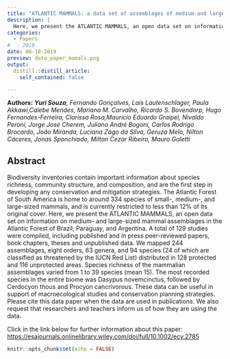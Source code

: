 ```yaml
---
title: "ATLANTIC MAMMALS: a data set of assemblages of medium-and large-sized mammals of the Atlantic Forest of South America"
description: |
  Here, we present the ATLANTIC MAMMALS, an open data set on information on medium- and large-sized mammal assemblages in the Atlantic Forest of Brazil, Paraguay, and Argentina. A total of 129 studies were compiled, including published and in press peer-reviewed papers, book chapters, theses and unpublished data.
categories:
  - Papers 
#  - 2019
date: 06-10-2019
preview: data_paper_mamals.png
output:
  distill::distill_article:
    self_contained: false

---
```

**Authors:** ***Yuri Souza**, Fernando Gonçalves, Laís Lautenschlager, Paula Akkawi,Calebe Mendes, Mariana M. Carvalho, Ricardo S. Bovendorp, Hugo Fernandes-Ferreira, Clarissa Rosa,Maurício Eduardo Graipel, Nivaldo Peroni, Jorge José Cherem, Juliano André Bogoni, Carlos Rodrigo Brocardo, João Miranda, Luciana Zago da Silva, Geruza Melo, Nilton Cáceres, Jonas Sponchiado, Milton Cezar Ribeiro, Mauro Galetti*


## **Abstract**

Biodiversity inventories contain important information about species richness, community structure, and composition, and are the first step in developing any conservation and mitigation strategies. The Atlantic Forest of South America is home to around 334 species of small-, medium-, and large-sized mammals, and is currently restricted to less than 12% of its original cover. Here, we present the ATLANTIC MAMMALS, an open data set on information on medium- and large-sized mammal assemblages in the Atlantic Forest of Brazil, Paraguay, and Argentina. A total of 129 studies were compiled, including published and in press peer-reviewed papers, book chapters, theses and unpublished data. We mapped 244 assemblages, eight orders, 63 genera, and 94 species (24 of which are classified as threatened by the IUCN Red List) distributed in 128 protected and 116 unprotected areas. Species richness of the mammalian assemblages varied from 1 to 39 species (mean 15). The most recorded species in the entire biome was Dasypus novemcinctus, followed by Cerdocyon thous and Procyon cancrivorous. These data can be useful in support of macroecological studies and conservation planning strategies. Please cite this data paper when the data are used in publications. We also request that researchers and teachers inform us of how they are using the data.

Click in the link below for further information about this paper: [https://esajournals.onlinelibrary.wiley.com/doi/full/10.1002/ecy.2785](https://esajournals.onlinelibrary.wiley.com/doi/full/10.1002/ecy.2785)

```r
knitr::opts_chunk$set(echo = FALSE)
```
